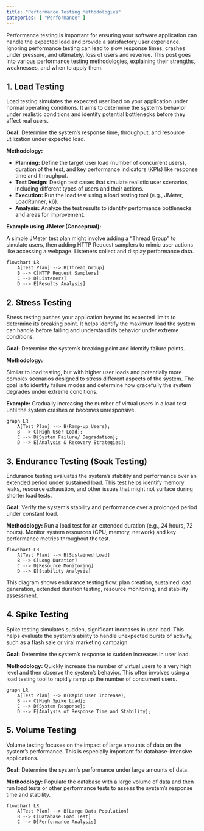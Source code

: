 ```yaml
---
title: "Performance Testing Methodologies"
categories: [ "Performance" ]
---
```


Performance testing is important for ensuring your software application can handle the expected load and provide a satisfactory user experience. Ignoring performance testing can lead to slow response times, crashes under pressure, and ultimately, loss of users and revenue. This post goes into various performance testing methodologies, explaining their strengths, weaknesses, and when to apply them.

## 1. Load Testing

Load testing simulates the expected user load on your application under normal operating conditions. It aims to determine the system's behavior under realistic conditions and identify potential bottlenecks before they affect real users.

**Goal:** Determine the system's response time, throughput, and resource utilization under expected load.

**Methodology:**

-   **Planning:** Define the target user load (number of concurrent users), duration of the test, and key performance indicators (KPIs) like response time and throughput.
-   **Test Design:** Design test cases that simulate realistic user scenarios, including different types of users and their actions.
-   **Execution:** Run the load test using a load testing tool (e.g., JMeter, LoadRunner, k6).
-   **Analysis:** Analyze the test results to identify performance bottlenecks and areas for improvement.

**Example using JMeter (Conceptual):**

A simple JMeter test plan might involve adding a "Thread Group" to simulate users, then adding HTTP Request samplers to mimic user actions like accessing a webpage. Listeners collect and display performance data.

```mermaid
flowchart LR
    A[Test Plan] --> B[Thread Group]
    B --> C[HTTP Request Samplers]
    C --> D[Listeners]
    D --> E[Results Analysis]
```

## 2. Stress Testing

Stress testing pushes your application beyond its expected limits to determine its breaking point. It helps identify the maximum load the system can handle before failing and understand its behavior under extreme conditions.

**Goal:** Determine the system's breaking point and identify failure points.

**Methodology:**

Similar to load testing, but with higher user loads and potentially more complex scenarios designed to stress different aspects of the system. The goal is to identify failure modes and determine how gracefully the system degrades under extreme conditions.

**Example:** Gradually increasing the number of virtual users in a load test until the system crashes or becomes unresponsive.

```mermaid
graph LR
    A[Test Plan] --> B(Ramp-up Users);
    B --> C[High User Load];
    C --> D{System Failure/ Degradation};
    D --> E[Analysis & Recovery Strategies];
```


## 3. Endurance Testing (Soak Testing)

Endurance testing evaluates the system's stability and performance over an extended period under sustained load. This test helps identify memory leaks, resource exhaustion, and other issues that might not surface during shorter load tests.

**Goal:** Verify the system's stability and performance over a prolonged period under constant load.

**Methodology:** Run a load test for an extended duration (e.g., 24 hours, 72 hours). Monitor system resources (CPU, memory, network) and key performance metrics throughout the test.

```mermaid
flowchart LR
    A[Test Plan] --> B[Sustained Load]
    B --> C[Long Duration]
    C --> D[Resource Monitoring]
    D --> E[Stability Analysis]

```

This diagram shows endurance testing flow: plan creation, sustained load generation, extended duration testing, resource monitoring, and stability assessment.

## 4. Spike Testing

Spike testing simulates sudden, significant increases in user load. This helps evaluate the system's ability to handle unexpected bursts of activity, such as a flash sale or viral marketing campaign.

**Goal:** Determine the system's response to sudden increases in user load.

**Methodology:** Quickly increase the number of virtual users to a very high level and then observe the system's behavior. This often involves using a load testing tool to rapidly ramp up the number of concurrent users.

```mermaid
graph LR
    A[Test Plan] --> B(Rapid User Increase);
    B --> C[High Spike Load];
    C --> D{System Response};
    D --> E[Analysis of Response Time and Stability];

```

## 5. Volume Testing

Volume testing focuses on the impact of large amounts of data on the system's performance. This is especially important for database-intensive applications.

**Goal:** Determine the system's performance under large amounts of data.

**Methodology:** Populate the database with a large volume of data and then run load tests or other performance tests to assess the system's response time and stability.

```mermaid
flowchart LR
    A[Test Plan] --> B[Large Data Population]
    B --> C[Database Load Test]
    C --> D[Performance Analysis]

```
